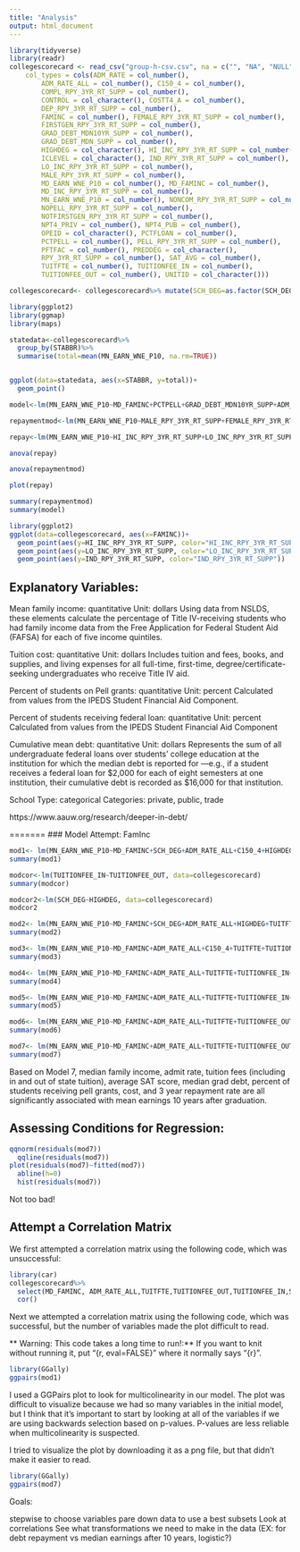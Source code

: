 ```yaml
---
title: "Analysis"
output: html_document
---
```


```r
library(tidyverse)
library(readr)
collegescorecard <- read_csv("group-h-csv.csv", na = c("", "NA", "NULL", "PrivacySuppressed"),
    col_types = cols(ADM_RATE = col_number(), 
        ADM_RATE_ALL = col_number(), C150_4 = col_number(), 
        COMPL_RPY_3YR_RT_SUPP = col_number(), 
        CONTROL = col_character(), COSTT4_A = col_number(), 
        DEP_RPY_3YR_RT_SUPP = col_number(), 
        FAMINC = col_number(), FEMALE_RPY_3YR_RT_SUPP = col_number(), 
        FIRSTGEN_RPY_3YR_RT_SUPP = col_number(), 
        GRAD_DEBT_MDN10YR_SUPP = col_number(), 
        GRAD_DEBT_MDN_SUPP = col_number(), 
        HIGHDEG = col_character(), HI_INC_RPY_3YR_RT_SUPP = col_number(), 
        ICLEVEL = col_character(), IND_RPY_3YR_RT_SUPP = col_number(), 
        LO_INC_RPY_3YR_RT_SUPP = col_number(), 
        MALE_RPY_3YR_RT_SUPP = col_number(), 
        MD_EARN_WNE_P10 = col_number(), MD_FAMINC = col_number(), 
        MD_INC_RPY_3YR_RT_SUPP = col_number(), 
        MN_EARN_WNE_P10 = col_number(), NONCOM_RPY_3YR_RT_SUPP = col_number(), 
        NOPELL_RPY_3YR_RT_SUPP = col_number(), 
        NOTFIRSTGEN_RPY_3YR_RT_SUPP = col_number(), 
        NPT4_PRIV = col_number(), NPT4_PUB = col_number(), 
        OPEID = col_character(), PCTFLOAN = col_number(), 
        PCTPELL = col_number(), PELL_RPY_3YR_RT_SUPP = col_number(), 
        PFTFAC = col_number(), PREDDEG = col_character(), 
        RPY_3YR_RT_SUPP = col_number(), SAT_AVG = col_number(), 
        TUITFTE = col_number(), TUITIONFEE_IN = col_number(), 
        TUITIONFEE_OUT = col_number(), UNITID = col_character()))

collegescorecard<- collegescorecard%>% mutate(SCH_DEG=as.factor(SCH_DEG), PREDDEG=as.factor(PREDDEG), HIGHDEG=as.factor(HIGHDEG), CONTROL=as.factor(CONTROL)) 

```

```r
library(ggplot2)
library(ggmap)
library(maps)

statedata<-collegescorecard%>%
  group_by(STABBR)%>%
  summarise(total=mean(MN_EARN_WNE_P10, na.rm=TRUE))


ggplot(data=statedata, aes(x=STABBR, y=total))+
  geom_point()

```


```r
model<-lm(MN_EARN_WNE_P10~MD_FAMINC+PCTPELL+GRAD_DEBT_MDN10YR_SUPP+ADM_RATE+LO_INC_RPY_3YR_RT_SUPP, data=collegescorecard)

repaymentmod<-lm(MN_EARN_WNE_P10~MALE_RPY_3YR_RT_SUPP+FEMALE_RPY_3YR_RT_SUPP+FIRSTGEN_RPY_3YR_RT_SUPP+HI_INC_RPY_3YR_RT_SUPP+LO_INC_RPY_3YR_RT_SUPP+IND_RPY_3YR_RT_SUPP+NONCOM_RPY_3YR_RT_SUPP, data=collegescorecard)

repay<-lm(MN_EARN_WNE_P10~HI_INC_RPY_3YR_RT_SUPP+LO_INC_RPY_3YR_RT_SUPP+IND_RPY_3YR_RT_SUPP, data=collegescorecard)

anova(repay)

anova(repaymentmod)

plot(repay)

summary(repaymentmod)
summary(model)

library(ggplot2)
ggplot(data=collegescorecard, aes(x=FAMINC))+
  geom_point(aes(y=HI_INC_RPY_3YR_RT_SUPP, color="HI_INC_RPY_3YR_RT_SUPP"))+
  geom_point(aes(y=LO_INC_RPY_3YR_RT_SUPP, color="LO_INC_RPY_3YR_RT_SUPP"))+
  geom_point(aes(y=IND_RPY_3YR_RT_SUPP, color="IND_RPY_3YR_RT_SUPP"))
```

## Explanatory Variables: 

Mean family income: quantitative Unit: dollars
Using data from NSLDS, these elements calculate the percentage of Title IV-receiving students who had family income data from the Free Application for Federal Student Aid (FAFSA) for each of five income quintiles.

Tuition cost: quantitative Unit: dollars
Includes tuition and fees, books, and supplies, and living expenses for all full-time, first-time, degree/certificate-seeking undergraduates who receive Title IV aid.

Percent of students on Pell grants: quantitative Unit: percent
Calculated from values from the IPEDS Student Financial Aid Component.

Percent of students receiving federal loan: quantitative Unit: percent
Calculated from values from the IPEDS Student Financial Aid Component

Cumulative mean debt: quantitative Unit: dollars 
Represents the sum of all undergraduate federal loans over students’ college education at the institution for which the median debt is reported for —e.g., if a student receives a federal loan for $2,000 for each of eight semesters at one institution, their cumulative debt is recorded as 
$16,000 for that institution. 

School Type: categorical Categories: private, public, trade



https://www.aauw.org/research/deeper-in-debt/ 


=======
### Model Attempt: FamInc

```r
mod1<- lm(MN_EARN_WNE_P10~MD_FAMINC+SCH_DEG+ADM_RATE_ALL+C150_4+HIGHDEG+TUITFTE+TUITIONFEE_IN+SAT_AVG+GRAD_DEBT_MDN_SUPP+COSTT4_A+PFTFAC+PCTPELL+NPT4_PUB+PCTFLOAN+RPY_3YR_RT_SUPP, data=collegescorecard)
summary(mod1)
```


```r
modcor<-lm(TUITIONFEE_IN~TUITIONFEE_OUT, data=collegescorecard)
summary(modcor)
```

```r
modcor2<-lm(SCH_DEG~HIGHDEG, data=collegescorecard)
modcor2
```




```r
mod2<- lm(MN_EARN_WNE_P10~MD_FAMINC+SCH_DEG+ADM_RATE_ALL+HIGHDEG+TUITFTE+TUITIONFEE_IN+SAT_AVG+GRAD_DEBT_MDN_SUPP+COSTT4_A+PFTFAC+PCTPELL+NPT4_PUB+PCTFLOAN+RPY_3YR_RT_SUPP, data=collegescorecard)
summary(mod2)
```
```r
mod3<- lm(MN_EARN_WNE_P10~MD_FAMINC+ADM_RATE_ALL+C150_4+TUITFTE+TUITIONFEE_IN+SAT_AVG+GRAD_DEBT_MDN_SUPP+COSTT4_A+PFTFAC+PCTPELL+NPT4_PUB+PCTFLOAN+RPY_3YR_RT_SUPP, data=collegescorecard)
summary(mod3)
```

```r
mod4<- lm(MN_EARN_WNE_P10~MD_FAMINC+ADM_RATE_ALL+TUITFTE+TUITIONFEE_IN+SAT_AVG+GRAD_DEBT_MDN_SUPP+COSTT4_A+PFTFAC+PCTPELL+NPT4_PUB+PCTFLOAN+RPY_3YR_RT_SUPP, data=collegescorecard)
summary(mod4)
```

```r
mod5<- lm(MN_EARN_WNE_P10~MD_FAMINC+ADM_RATE_ALL+TUITFTE+TUITIONFEE_IN+SAT_AVG+GRAD_DEBT_MDN_SUPP+COSTT4_A+PFTFAC+PCTPELL+PCTFLOAN+RPY_3YR_RT_SUPP, data=collegescorecard)
summary(mod5)
```

```r
mod6<- lm(MN_EARN_WNE_P10~MD_FAMINC+ADM_RATE_ALL+TUITFTE+TUITIONFEE_OUT+TUITIONFEE_IN+SAT_AVG+GRAD_DEBT_MDN_SUPP+COSTT4_A+PCTPELL+PCTFLOAN+RPY_3YR_RT_SUPP, data=collegescorecard)
summary(mod6)
```
```r
mod7<- lm(MN_EARN_WNE_P10~MD_FAMINC+ADM_RATE_ALL+TUITFTE+TUITIONFEE_OUT+TUITIONFEE_IN+SAT_AVG+GRAD_DEBT_MDN_SUPP+COSTT4_A+PCTPELL+RPY_3YR_RT_SUPP, data=collegescorecard)
summary(mod7)
```

Based on Model 7, median family income, admit rate, tuition fees (including in and out of state tuition), average SAT score, median grad debt, percent of students receiving pell grants, cost, and 3 year repayment rate are all significantly associated with mean earnings 10 years after graduation.

## Assessing Conditions for Regression:

```r
qqnorm(residuals(mod7))
  qqline(residuals(mod7))
plot(residuals(mod7)~fitted(mod7))
  abline(h=0)
  hist(residuals(mod7))
```

Not too bad!

## Attempt a Correlation Matrix

We first attempted a correlation matrix using the following code, which was unsuccessful:
```r
library(car)
collegescorecard%>%
  select(MD_FAMINC, ADM_RATE_ALL,TUITFTE,TUITIONFEE_OUT,TUITIONFEE_IN,SAT_AVG,GRAD_DEBT_MDN_SUPP,COSTT4_A,PCTPELL,RPY_3YR_RT_SUPP)%>%
  cor()
```

Next we attempted a correlation matrix using the following code, which was successful, but the number of variables made the plot difficult to read.

** Warning: This code takes a long time to run!:** If you want to knit without running it, put "{r, eval=FALSE}" where it normally says "{r}".

```r
library(GGally)
ggpairs(mod1)
```

I used a GGPairs plot to look for multicolinearity in our model. The plot was difficult to visualize because we had so many variables in the initial model, but I think that it's important to start by looking at all of the variables if we are using backwards selection based on p-values. P-values are less reliable when multicolinearity is suspected. 

I tried to visualize the plot by downloading it as a png file, but that didn't make it easier to read. 

```r
library(GGally)
ggpairs(mod7)
```





Goals: 

stepwise to choose variables
pare down data to use a best subsets
Look at correlations
See what transformations we need to make in the data (EX: for debt repayment vs median earnings after 10 years, logistic?)















